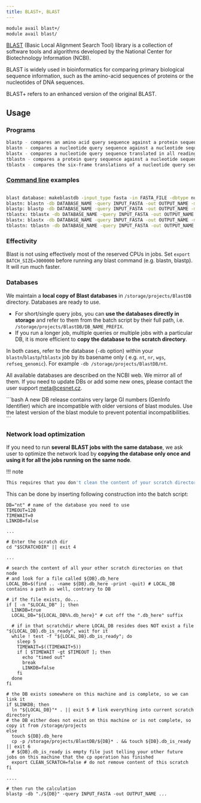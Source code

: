 ```yaml
---
title: BLAST+, BLAST
---
```

```bash
module avail blast+/
module avail blast/
```

[BLAST](https://blast.ncbi.nlm.nih.gov/Blast.cgi) (Basic Local Alignment Search Tool) library is a collection of software tools and algorithms developed by the National Center for Biotechnology Information (NCBI).

BLAST is widely used in bioinformatics for comparing primary biological sequence information, such as the amino-acid sequences of proteins or the nucleotides of DNA sequences.

BLAST+  refers to an enhanced version of the original BLAST.

## Usage

### Programs

```bash
blastp - compares an amino acid query sequence against a protein sequence database
blastn - compares a nucleotide query sequence against a nucleotide sequence database
blastx - compares a nucleotide query sequence translated in all reading frames against a protein sequence database
tblastn - compares a protein query sequence against a nucleotide sequence database dynamically translated in all reading frames
tblastx - compares the six-frame translations of a nucleotide query sequence against the six-frame translations of a nucleotide sequence database
```

### [Command line](https://www.ncbi.nlm.nih.gov/books/NBK279675/) examples
```bash

blast database: makeblastdb -input_type fasta -in FASTA_FILE -dbtype nucl -title NAME -out NAME
blastn: blastn -db DATABASE_NAME -query INPUT_FASTA -out OUTPUT_NAME -max_target_seqs 1 -evalue 1e-5 -num_threads 8
blastp: blastp -db DATABASE_NAME -query INPUT_FASTA -out OUTPUT_NAME -max_target_seqs 1 -evalue 1e-5 -num_threads 8
tblastx: tblastx -db DATABASE_NAME -query INPUT_FASTA -out OUTPUT_NAME -max_target_seqs 1 -evalue 1e-5 -num_threads 8
blastx: blastx -db DATABASE_NAME -query INPUT_FASTA -out OUTPUT_NAME -max_target_seqs 1 -evalue 1e-5 -num_threads 8
tblastn: tblastn -db DATABASE_NAME -query INPUT_FASTA -out OUTPUT_NAME -max_target_seqs 1 -evalue 1e-5 -num_threads 8
```

### Effectivity

Blast is not using effectively most of the reserved CPUs in jobs. Set `export BATCH_SIZE=3000000` before running any blast command (e.g. blastn, blastp). It will run much faster.

### Databases

We maintain a **local copy of Blast databases** in `/storage/projects/BlastDB` directory. Databases are ready to use.

- For short/single query jobs, you can **use the databases directly in storage** and refer to them from the batch script by their full path, i.e. `/storage/projects/BlastDB/DB_NAME_PREFIX`.
- If you run a longer job, multiple queries or multiple jobs with a particular DB, it is more efficient to **copy the database to the scratch directory**.

In both cases, refer to the database (`-db` option) within your `blastn`/`blastp`/`tblastx` job by its basename only ( e.g. `nt`, `nr`, `wgs`, `refseq_genomic`). For example `-db /storage/projects/BlastDB/nt`.

All available databases are described on the NCBI web. We mirror all of them. If you need to update DBs or add some new ones, please contact the user support meta@cesnet.cz.

<Callout  type="warn" title="Warning">
```bash
</Callout>
A new DB release contains very large GI numbers (GenInfo Identifier) which are incompatible with older versions of blast modules. Use the latest version of the blast module to prevent potential incompatibilities. 
```

### Network load optimization

If you need to run **several BLAST jobs with the same database**, we ask user to optimize the network load by **copying the database only once and using it for all the jobs running on the same node**. 

!!! note
```bash
This requires that you don't clean the content of your scratch directory after the first job is finished!
```

This can be done by inserting following construction into the batch script: 

```
DB="nt" # name of the database you need to use
TIMEOUT=120
TIMEWAIT=0
LINKDB=false

...

# Enter the scratch dir
cd "$SCRATCHDIR" || exit 4

...

# search the content of all your other scratch directories on that node
# and look for a file called ${DB}.db_here 
LOCAL_DB=$(find .. -name ${DB}.db_here -print -quit) # LOCAL_DB contains a path as well, contrary to DB

# if the file exists, do...
if [ -n "$LOCAL_DB" ]; then
  LINKDB=true 
  LOCAL_DB="${LOCAL_DB%%.db_here}" # cut off the ".db_here" suffix

  # if in that scratchdir where LOCAL_DB resides does NOT exist a file "${LOCAL_DB}.db_is_ready", wait for it
  while ! test -f "${LOCAL_DB}.db_is_ready"; do
    sleep 5
    TIMEWAIT=$((TIMEWAIT+5))
    if [ $TIMEWAIT -gt $TIMEOUT ]; then
      echo "timed out"
      break
      LINKDB=false
    fi
  done
fi

# the DB exists somewhere on this machine and is complete, so we can link it
if $LINKDB; then
  ln "${LOCAL_DB}"* . || exit 5 # link everything into current scratch directory
# the DB either does not exist on this machine or is not complete, so copy it from /storage/projects
else
  touch ${DB}.db_here
  cp -p /storage/projects/BlastDB/${DB}* . && touch ${DB}.db_is_ready || exit 6 
  # ${DB}.db_is_ready is empty file just telling your other future jobs on this machine that the cp operation has finished                                 
  export CLEAN_SCRATCH=false # do not remove content of this scratch
fi

....

# then run the calculation
blastp -db "./${DB}" -query INPUT_FASTA -out OUTPUT_NAME ...
```
